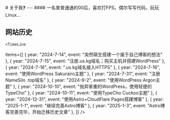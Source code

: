 
<BaseLayout title="About">
  <BaseCard title="About">
# 关于我❓
---
#### 一名普普通通的00后，喜欢打FPS。偶尔写写代码，玩玩Linux...

## 网站历史

    <TimeLine

items={[
{ year: "2024-7-14", event: "突然萌生搭建一个属于自己博客的想法" },
{ year: "2024-7-15", event: "注册.us.kg域名；购买主机并搭建WordPress" },
{ year: "2024-7-16", event: ".us.kg域名接入HTTPS" },
{ year: "2024-7-16", event: "使用WordPress Sakurairo主题" },
{ year: "2024-7-31", event: "注册NameSilo .top域名" },
{ year: "2024-9-2", event: "使用WordPress Argon主题" },
{ year: "2024-10-10", event: "抛弃笨重的WordPress，使用轻便的TypeCho" },
{ year: "2024-10-11", event: "使用TypeCho Cuckoo主题" },
{ year: "2024-12-31", event: "使用Astro+CloudFlare Pages搭建博客" },
{ year: "2025-1-1", event: "继续完善Astro博客" },
{ year: "2025-1-3", event: "Astro博客完善完毕，开始迁移历史文章" },
]}
/>
  </BaseCard>
</BaseLayout>
